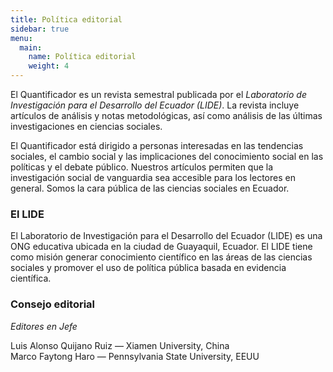 ```yaml
---
title: Política editorial
sidebar: true
menu: 
  main: 
    name: Política editorial
    weight: 4
---
```


El Quantificador es un revista semestral publicada por el *Laboratorio de Investigación para el Desarrollo del Ecuador (LIDE)*. La revista incluye artículos de análisis y notas metodológicas, así como análisis de las últimas investigaciones en ciencias sociales.

El Quantificador está dirigido a personas interesadas en las tendencias sociales, el cambio social y las implicaciones del conocimiento social en las políticas y el debate público. Nuestros artículos permiten que la investigación social de vanguardia sea accesible para los lectores en general. Somos la cara pública de las ciencias sociales en Ecuador.

### El LIDE

El Laboratorio de Investigación para el Desarrollo del Ecuador (LIDE) es una ONG educativa ubicada en la ciudad de Guayaquil, Ecuador. El LIDE tiene como misión generar conocimiento científico en las áreas de las ciencias sociales y promover el uso de política pública basada en evidencia científica.

### Consejo editorial

*Editores en Jefe*

Luis Alonso Quijano Ruiz — Xiamen University, China  
Marco Faytong Haro — Pennsylvania State University, EEUU